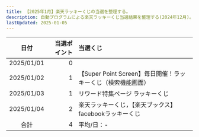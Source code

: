 ```yaml
---
title: 【2025年1月】楽天ラッキーくじの当選を整理する。
description: 自動プログラムによる楽天ラッキーくじ当選結果を整理する(2024年12月)。
lastUpdated: 2025-01-05
---
```


<NoteRakutenKuji></NoteRakutenKuji>

| 日付 | 当選ポイント | 当選くじ |
| :---: | ---: | :--- |
| 2025/01/01 | 0 |  |
| 2025/01/02 | 1 | 【Super Point Screen】毎日開催！ラッキーくじ（検索機能画面） |
| 2025/01/03 | 1 | リワード特集ページ ラッキーくじ |
| 2025/01/04 | 2 | 楽天ラッキーくじ，【楽天ブックス】facebookラッキーくじ |
| 合計 | 4 | 平均/日：- |


